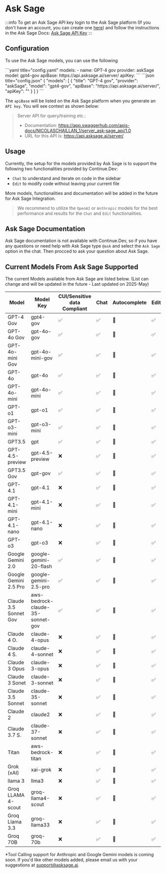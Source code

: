 # Ask Sage


:::info
To get an Ask Sage API key login to the Ask Sage platform (If you don't have an account, you can create one [here](https://chat.asksage.ai/)) and follow the instructions in the Ask Sage Docs: [Ask Sage API Key](https://docs.asksage.ai/docs/api-documentation/api-documentation.html)
:::

## Configuration

To use the Ask Sage models, you can use the following

<Tabs groupId="config-example">
  <TabItem value="yaml" label="YAML">
  ```yaml title="config.yaml"
  models:
    - name: GPT-4 gov
      provider: askSage
      model: gpt4-gov
      apiBase: https://api.asksage.ai/server/
      apiKey: <YOUR_ASK_SAGE_API_KEY>
  ```
  </TabItem>
  <TabItem value="json" label="JSON">
  ```json title="config.json"
  {
    "models": [
      {
        "title": "GPT-4 gov",
        "provider": "askSage",
        "model": "gpt4-gov",
        "apiBase": "https://api.asksage.ai/server/",
        "apiKey": "<YOUR_ASK_SAGE_API_KEY>"
      }
    ]
  }
  ```
  </TabItem>
</Tabs>

The `apiBase` will be listed on the Ask Sage platform when you generate an `API key`. You will see context as shown below:

> Server API for query/training etc.:
>
> - Documentation: https://app.swaggerhub.com/apis-docs/NICOLASCHAILLAN_1/server_ask-sage_api/1.0
> - URL for this API is: https://api.asksage.ai/server/

## Usage

Currently, the setup for the models provided by Ask Sage is to support the following two functionalities provided by Continue.Dev:

- `Chat` to understand and iterate on code in the sidebar
- `Edit` to modify code without leaving your current file

More models, functionalities and documentation will be added in the future for Ask Sage Integration.

> We recommend to utilize the `OpenAI` or `Anthropic` models for the best performance and results for the `Chat` and `Edit` functionalities.

## Ask Sage Documentation

Ask Sage documentation is not available with Continue.Dev, so if you have any questions or need help with Ask Sage type `@ask` and select the `Ask Sage` option in the chat. Then procced to ask your question about Ask Sage.

## Current Models From Ask Sage Supported

The current Models available from Ask Sage are listed below. 
(List can change and will be updated in the future - Last updated on 2025-May) 


| Model                 | Model Key                        | CUI/Sensitive data Compliant | Chat | Autocomplete | Edit | Agent |
| --------------------- | -------------------------------- | ---------------------------- | ---- | ------------ | ---- | ----- |
| GPT-4 Gov             | gpt4-gov                         | ✅                           |  ✅  | 🚧           |  ✅  | ✅   |
| GPT-4o Gov            | gpt-4o-gov                       | ✅                           |  ✅  | 🚧           |  ✅  | ✅   |
| GPT-4o-mini Gov       | gpt-4o-mini-gov                  | ✅                           |  ✅  | 🚧           |  ✅  | ✅   |
| GPT-4o                | gpt-4o                           | ✅                           |  ✅  | 🚧           |  ✅  | ✅   |
| GPT-4o-mini           | gpt-4o-mini                      | ✅                           |  ✅  | 🚧           |  ✅  | ✅   |
| GPT-o1                | gpt-o1                           | ✅                           |  ✅  | 🚧           |  ✅  | ✅   |
| GPT-o3-mini           | gpt-o3-mini                      | ✅                           |  ✅  | 🚧           |  ✅  | ✅   |
| GPT3.5                | gpt                              | ✅                           |  ✅  | 🚧           |  ✅  | ✅   |
| GPT-4.5-preview       | gpt-4.5-preview                  | ❌                           |  ✅  | 🚧           |  ✅  | ✅   |
| GPT3.5 Gov            | gpt-gov                          | ✅                           |  ✅  | 🚧           |  ✅  | ✅   |
| GPT-4.1               | gpt-4.1                          | ❌                           |  ✅  | 🚧           |  ✅  | ✅   | 
| GPT-4.1-mini          | gpt-4.1-mini                     | ❌                           |  ✅  | 🚧           |  ✅  | ✅   |
| GPT-4.1-nano          | gpt-4.1-nano                     | ❌                           |  ✅  | 🚧           |  ✅  | ✅   |
| GPT-o3                | gpt-o3                           | ❌                           |  ✅  | 🚧           |  ✅  | ✅   |
| Google Gemini 2.0     | google-gemini-20-flash           | ✅                           |  ✅  | 🚧           |  ✅  | ❌   |
| Google Gemini 2.5 Pro | google-gemini-2.5-pro            | ✅                           |  ✅  | 🚧           |  ✅  | ❌   |
| Claude 3.5 Sonnet Gov | aws-bedrock-claude-35-sonnet-gov | ✅                           |  ✅  | 🚧           |  ✅  | ❌   |
| Claude 4 O.           | claude-4-opus                    | ❌                           |  ✅  | 🚧           |  ✅  | ❌   |
| Claude 4 S.           | claude-4-sonnet                  | ❌                           |  ✅  | 🚧           |  ✅  | ❌   |
| Claude 3 Opus         | claude-3-opus                    | ❌                           |  ✅  | 🚧           |  ✅  | ❌   |
| Claude 3 Sonet        | claude-3-sonnet                  | ❌                           |  ✅  | 🚧           |  ✅  | ❌   |
| Claude 3.5 Sonnet     | claude-35-sonnet                 | ❌                           |  ✅  | 🚧           |  ✅  | ❌   |
| Claude 2              | claude2                          | ❌                           |  ✅  | 🚧           |  ✅  | ❌   |
| Claude 3.7 S.         | claude-37-sonnet                 | ❌                           |  ✅  | 🚧           |  ✅  | ❌   |
| Titan                 | aws-bedrock-titan                | ❌                           |  ✅  | 🚧           |  ✅  | ❌   |
| Grok (xAI)            | xai-grok                         | ❌                           |  ✅  | 🚧           |  ✅  | ❌   |
| llama 3               | llma3                            | ❌                           |  ✅  | 🚧           |  ✅  | ❌   |
| Groq LLAMA 4-scout    | groq-llama4-scout                | ❌                           |  ✅  | 🚧           |  ✅  | ❌   |
| Groq Llama 3.3        | groq-llama33                     | ❌                           |  ✅  | 🚧           |  ✅  | ❌   |
| Groq 70B              | groq-70b                         | ❌                           |  ✅  | 🚧           |  ✅  | ❌   |


*Tool Calling support for Anthropic and Google Gemini models is coming soon. If you'd like other models added, please email us with your suggestions at support@asksage.ai. 
